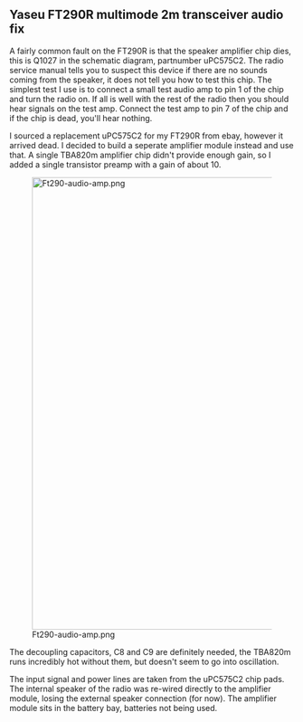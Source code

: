 == Yaseu FT290R multimode 2m transceiver audio fix ==

A fairly common fault on the FT290R is that the speaker amplifier chip dies, this is Q1027 in the schematic diagram, partnumber uPC575C2. The radio service manual tells you to suspect this device if there are no sounds coming from the speaker, it does not tell you how to test this chip. The simplest test I use is to connect a small test audio amp to pin 1 of the chip and turn the radio on. If all is well with the rest of the radio then you should hear signals on the test amp. Connect the test amp to pin 7 of the chip and if the chip is dead, you'll hear nothing.

I sourced a replacement uPC575C2 for my FT290R from ebay, however it arrived dead. I decided to build a seperate amplifier module instead and use that. A single TBA820m amplifier chip didn't provide enough gain, so I added a single transistor preamp with a gain of about 10.

[[Image:Ft290-audio-amp.png|thumb|800px]]

The decoupling capacitors, C8 and C9 are definitely needed, the TBA820m runs incredibly hot without them, but doesn't seem to go into oscillation.

The input signal and power lines are taken from the uPC575C2 chip pads. The internal speaker of the radio was re-wired directly to the amplifier module, losing the external speaker connection (for now). The amplifier module sits in the battery bay, batteries not being used.